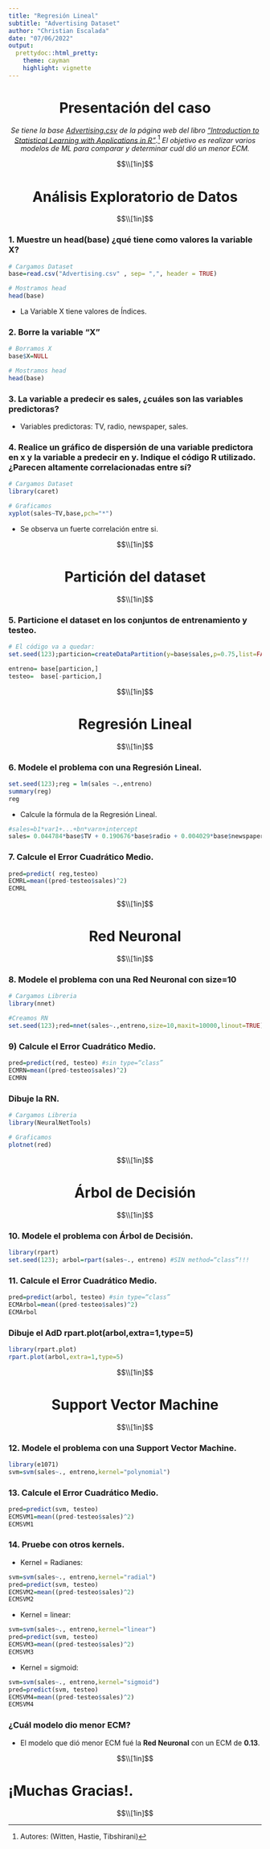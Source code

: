 ---
title: "Regresión Lineal"
subtitle: "Advertising Dataset"
author: "Christian Escalada"
date: "07/06/2022"
output:
  prettydoc::html_pretty:
    theme: cayman
    highlight: vignette
---

<center> <h1>Presentación del caso</h1> </center>

<p align="center">

   _Se tiene la base [Advertising.csv](https://www.statlearning.com/s/Advertising.csv) de la página web del libro ["Introduction to Statistical Learning with Applications in R"](https://www.statlearning.com)_.[^1]
   _El objetivo es realizar varios modelos de ML para comparar y determinar cuál dió un menor ECM._
</p>

[^1]: Autores: (Witten, Hastie, Tibshirani)

$$\\[1in]$$

<center> <h1>Análisis Exploratorio de Datos</h1> </center>

$$\\[1in]$$


### 1. Muestre un head(base) ¿qué tiene como valores la variable X?

```{r}
# Cargamos Dataset
base=read.csv("Advertising.csv" , sep= ",", header = TRUE)

# Mostramos head
head(base)
```


* La Variable X tiene valores de Índices.

### 2. Borre la variable “X”

```{r}
# Borramos X
base$X=NULL

# Mostramos head
head(base)
```

### 3. La variable a predecir es sales, ¿cuáles son las variables predictoras?

* Variables predictoras: TV, radio, newspaper, sales.

### 4. Realice un gráfico de dispersión de una variable predictora en x y la variable a predecir en y. Indique el código R utilizado. ¿Parecen altamente correlacionadas entre sí?

```{r}
# Cargamos Dataset
library(caret)

# Graficamos
xyplot(sales~TV,base,pch="*")
```

* Se observa un fuerte correlación entre si.

$$\\[1in]$$

<center> <h1>Partición del dataset</h1> </center>

$$\\[1in]$$

### 5. Particione el dataset en los conjuntos de entrenamiento y testeo.

```{r}
# El código va a quedar:
set.seed(123);particion=createDataPartition(y=base$sales,p=0.75,list=FALSE)

entreno= base[particion,]
testeo=  base[-particion,]
```

$$\\[1in]$$

<center> <h1>Regresión Lineal</h1> </center>

$$\\[1in]$$

### 6. Modele el problema con una Regresión Lineal.

```{r}
set.seed(123);reg = lm(sales ~.,entreno)
summary(reg)
reg
```

* Calcule la fórmula de la Regresión Lineal.

```{r}
#sales=b1*var1+...+bn*varn+intercept
sales= 0.044784*base$TV + 0.190676*base$radio + 0.004029*base$newspaper + 2.807896
```

### 7. Calcule el Error Cuadrático Medio.

```{r}
pred=predict( reg,testeo)
ECMRL=mean((pred-testeo$sales)^2)
ECMRL
```

$$\\[1in]$$

<center> <h1>Red Neuronal</h1> </center>

$$\\[1in]$$

### 8. Modele el problema con una Red Neuronal con size=10

```{r}
# Cargamos Libreria
library(nnet)

#Creamos RN
set.seed(123);red=nnet(sales~.,entreno,size=10,maxit=10000,linout=TRUE) #linout=TRUE por ser REGR
```

### 9) Calcule el Error Cuadrático Medio.

```{r}
pred=predict(red, testeo) #sin type=“class”
ECMRN=mean((pred-testeo$sales)^2)
ECMRN
```

### Dibuje la RN.

```{r}
# Cargamos Libreria
library(NeuralNetTools)

# Graficamos
plotnet(red)
```


$$\\[1in]$$

<center> <h1>Árbol de Decisión</h1> </center>

$$\\[1in]$$

### 10. Modele el problema con Árbol de Decisión.

```{r}
library(rpart)
set.seed(123); arbol=rpart(sales~., entreno) #SIN method=“class”!!!
```

### 11. Calcule el Error Cuadrático Medio.

```{r}
pred=predict(arbol, testeo) #sin type=“class”
ECMArbol=mean((pred-testeo$sales)^2)
ECMArbol
```

### Dibuje el AdD rpart.plot(arbol,extra=1,type=5)

```{r}
library(rpart.plot)
rpart.plot(arbol,extra=1,type=5)
```

$$\\[1in]$$

<center> <h1>Support Vector Machine</h1> </center>

$$\\[1in]$$

### 12. Modele el problema con una Support Vector Machine.

```{r}
library(e1071)
svm=svm(sales~., entreno,kernel="polynomial")
```

### 13. Calcule el Error Cuadrático Medio.

```{r}
pred=predict(svm, testeo)
ECMSVM1=mean((pred-testeo$sales)^2)
ECMSVM1
```

### 14. Pruebe con otros kernels.

* Kernel = Radianes:

```{r}
svm=svm(sales~., entreno,kernel="radial")
pred=predict(svm, testeo)
ECMSVM2=mean((pred-testeo$sales)^2)
ECMSVM2
```

* Kernel = linear:

```{r}
svm=svm(sales~., entreno,kernel="linear")
pred=predict(svm, testeo)
ECMSVM3=mean((pred-testeo$sales)^2)
ECMSVM3
```

* Kernel = sigmoid:

```{r}
svm=svm(sales~., entreno,kernel="sigmoid")
pred=predict(svm, testeo)
ECMSVM4=mean((pred-testeo$sales)^2)
ECMSVM4
```

### ¿Cuál modelo dio menor ECM?

* El modelo que dió menor ECM fué la **Red Neuronal** con un ECM de **0.13**.

$$\\[1in]$$

# ¡Muchas Gracias!.

$$\\[1in]$$




